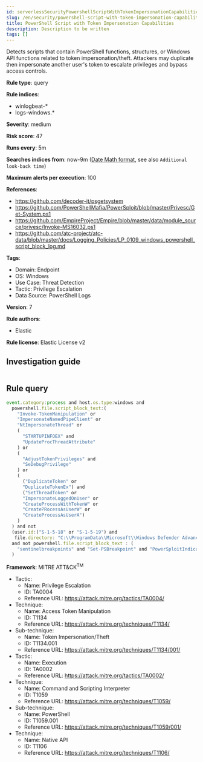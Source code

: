 ```yaml
---
id: serverlessSecurityPowershellScriptWithTokenImpersonationCapabilities
slug: /en/security/powershell-script-with-token-impersonation-capabilities
title: PowerShell Script with Token Impersonation Capabilities
description: Description to be written
tags: []
---
```


<div id="powershell-script-with-token-impersonation-capabilities"></div>

Detects scripts that contain PowerShell functions, structures, or Windows API functions related to token impersonation/theft. Attackers may duplicate then impersonate another user's token to escalate privileges and bypass access controls.

**Rule type**: query

**Rule indices**: 

* winlogbeat-*
* logs-windows.*

**Severity**: medium

**Risk score**: 47

**Runs every**: 5m

**Searches indices from**: now-9m ([Date Math format](((ref))/common-options.html#date-math), see also <DocLink id="serverlessSecurityRulesUiCreate" section="set-the-rules-schedule">`Additional look-back time`</DocLink>)

**Maximum alerts per execution**: 100

**References**: 

* https://github.com/decoder-it/psgetsystem
* https://github.com/PowerShellMafia/PowerSploit/blob/master/Privesc/Get-System.ps1
* https://github.com/EmpireProject/Empire/blob/master/data/module_source/privesc/Invoke-MS16032.ps1
* https://github.com/atc-project/atc-data/blob/master/docs/Logging_Policies/LP_0109_windows_powershell_script_block_log.md

**Tags**: 

* Domain: Endpoint
* OS: Windows
* Use Case: Threat Detection
* Tactic: Privilege Escalation
* Data Source: PowerShell Logs

**Version**: 7

**Rule authors**: 

* Elastic

**Rule license**: Elastic License v2

## Investigation guide

```markdown

```

## Rule query

```js
event.category:process and host.os.type:windows and
  powershell.file.script_block_text:(
    "Invoke-TokenManipulation" or
    "ImpersonateNamedPipeClient" or
    "NtImpersonateThread" or
    (
      "STARTUPINFOEX" and
      "UpdateProcThreadAttribute"
    ) or
    (
      "AdjustTokenPrivileges" and
      "SeDebugPrivilege"
    ) or
    (
      ("DuplicateToken" or
      "DuplicateTokenEx") and
      ("SetThreadToken" or
      "ImpersonateLoggedOnUser" or
      "CreateProcessWithTokenW" or
      "CreatePRocessAsUserW" or
      "CreateProcessAsUserA")
    ) 
  ) and not 
  (user.id:("S-1-5-18" or "S-1-5-19") and
   file.directory: "C:\\ProgramData\\Microsoft\\Windows Defender Advanced Threat Protection\\Downloads")
  and not powershell.file.script_block_text : (
    "sentinelbreakpoints" and "Set-PSBreakpoint" and "PowerSploitIndicators"
  )

```

**Framework**: MITRE ATT&CK<sup>TM</sup>

* Tactic:
    * Name: Privilege Escalation
    * ID: TA0004
    * Reference URL: https://attack.mitre.org/tactics/TA0004/
* Technique:
    * Name: Access Token Manipulation
    * ID: T1134
    * Reference URL: https://attack.mitre.org/techniques/T1134/
* Sub-technique:
    * Name: Token Impersonation/Theft
    * ID: T1134.001
    * Reference URL: https://attack.mitre.org/techniques/T1134/001/
* Tactic:
    * Name: Execution
    * ID: TA0002
    * Reference URL: https://attack.mitre.org/tactics/TA0002/
* Technique:
    * Name: Command and Scripting Interpreter
    * ID: T1059
    * Reference URL: https://attack.mitre.org/techniques/T1059/
* Sub-technique:
    * Name: PowerShell
    * ID: T1059.001
    * Reference URL: https://attack.mitre.org/techniques/T1059/001/
* Technique:
    * Name: Native API
    * ID: T1106
    * Reference URL: https://attack.mitre.org/techniques/T1106/


